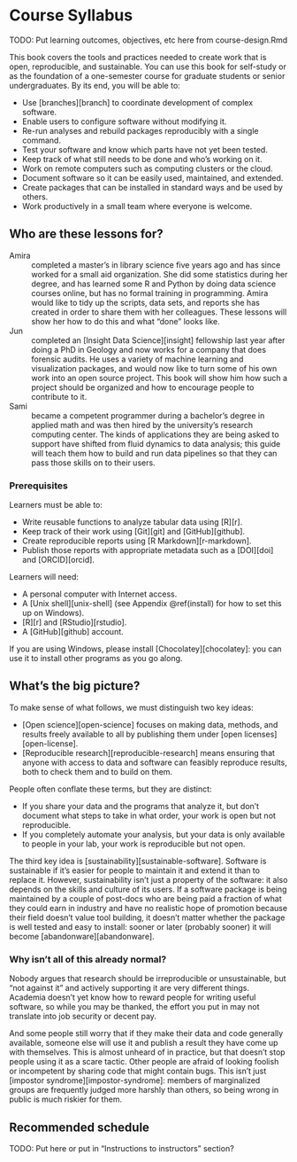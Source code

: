 # Course Syllabus {#syllabus}

TODO: Put learning outcomes, objectives, etc here from course-design.Rmd

This book covers the tools and practices needed to create work that is open, reproducible, and sustainable.
You can use this book for self-study
or as the foundation of a one-semester course for graduate students or senior undergraduates.
By its end,
you will be able to:

-   Use [branches][branch] to coordinate development of complex software.
-   Enable users to configure software without modifying it.
-   Re-run analyses and rebuild packages reproducibly with a single command.
-   Test your software and know which parts have not yet been tested.
-   Keep track of what still needs to be done and who's working on it.
-   Work on remote computers such as computing clusters or the cloud.
-   Document software so it can be easily used, maintained, and extended.
-   Create packages that can be installed in standard ways and be used by others.
-   Work productively in a small team where everyone is welcome.

## Who are these lessons for? {#rse-intro-personas}

Amira
:   completed a master's in library science five years ago
    and has since worked for a small aid organization.
    She did some statistics during her degree,
    and has learned some R and Python by doing data science courses online,
    but has no formal training in programming.
    Amira would like to tidy up the scripts, data sets, and reports she has created
    in order to share them with her colleagues.
    These lessons will show her how to do this and what "done" looks like.

Jun
:   completed an [Insight Data Science][insight] fellowship last year after doing a PhD in Geology
    and now works for a company that does forensic audits.
    He uses a variety of machine learning and visualization packages,
    and would now like to turn some of his own work into an open source project.
    This book will show him how such a project should be organized
    and how to encourage people to contribute to it.

Sami
:   became a competent programmer during a bachelor's degree in applied math
    and was then hired by the university's research computing center.
    The kinds of applications they are being asked to support
    have shifted from fluid dynamics to data analysis;
    this guide will teach them how to build and run data pipelines
    so that they can pass those skills on to their users.

### Prerequisites

Learners must be able to:

-   Write reusable functions to analyze tabular data using [R][r].
-   Keep track of their work using [Git][git] and [GitHub][github].
-   Create reproducible reports using [R Markdown][r-markdown].
-   Publish those reports with appropriate metadata such as a [DOI][doi] and [ORCID][orcid].

Learners will need:

-   A personal computer with Internet access.
-   A [Unix shell][unix-shell] (see Appendix \@ref(install) for how to set this up on Windows).
-   [R][r] and [RStudio][rstudio].
-   A [GitHub][github] account.

If you are using Windows,
please install [Chocolatey][chocolatey]:
you can use it to install other programs as you go along.

## What's the big picture? {#rse-intro-big-picture}

To make sense of what follows,
we must distinguish two key ideas:

-   [Open science][open-science]
    focuses on making data, methods, and results freely available to all
    by publishing them under [open licenses][open-license].
-   [Reproducible research][reproducible-research]
    means ensuring that anyone with access to data and software can feasibly reproduce results,
    both to check them and to build on them.

People often conflate these terms,
but they are distinct:

-   If you share your data and the programs that analyze it,
    but don't document what steps to take in what order,
    your work is open but not reproducible.
-   If you completely automate your analysis,
    but your data is only available to people in your lab,
    your work is reproducible but not open.

The third key idea is [sustainability][sustainable-software].
Software is sustainable if it's easier for people to maintain it and extend it than to replace it.
However,
sustainability isn't just a property of the software:
it also depends on the skills and culture of its users.
If a software package is being maintained by a couple of post-docs
who are being paid a fraction of what they could earn in industry
and have no realistic hope of promotion because their field doesn't value tool building,
it doesn't matter whether the package is well tested and easy to install:
sooner or later (probably sooner)
it will become [abandonware][abandonware].

### Why isn't all of this already normal?

Nobody argues that research should be irreproducible or unsustainable,
but "not against it" and actively supporting it are very different things.
Academia doesn't yet know how to reward people for writing useful software,
so while you may be thanked,
the effort you put in may not translate into job security or decent pay.

And some people still worry that if they make their data and code generally available,
someone else will use it and publish a result they have come up with themselves.
This is almost unheard of in practice,
but that doesn't stop people using it as a scare tactic.
Other people are afraid of looking foolish or incompetent by sharing code that might contain bugs.
This isn't just [impostor syndrome][impostor-syndrome]:
members of marginalized groups are frequently judged more harshly than others,
so being wrong in public is much riskier for them.

## Recommended schedule

TODO: Put here or put in "Instructions to instructors" section?
